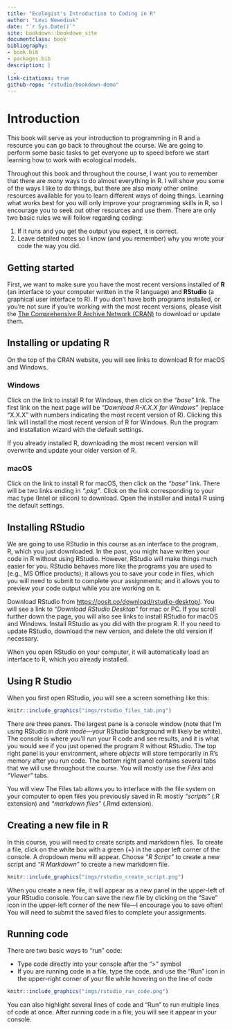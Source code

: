 ```yaml
--- 
title: "Ecologist's Introduction to Coding in R"
author: "Levi Newediuk"
date: "`r Sys.Date()`"
site: bookdown::bookdown_site
documentclass: book
bibliography:
- book.bib
- packages.bib
description: |
  ,
link-citations: true
github-repo: "rstudio/bookdown-demo"
---
```


# Introduction

This book will serve as your introduction to programming in R and a resource you can go back to throughout the course. We are going to perform some basic tasks to get everyone up to speed before we start learning how to work with ecological models.

Throughout this book and throughout the course, I want you to remember that there are *many* ways to do almost everything in R. I will show you some of the ways I like to do things, but there are also *many* other online resources available for you to learn different ways of doing things. Learning what works best for you will only improve your programming skills in R, so I encourage you to seek out other resources and use them. There are only two basic rules we will follow regarding coding:

1. If it runs and you get the output you expect, it is correct.
2. Leave detailed notes so I know (and you remember) why you wrote your code the way you did.

## Getting started

First, we want to make sure you have the most recent versions installed of **R** (an interface to your computer written in the R language) and **RStudio** (a graphical user interface to R). If you don't have both programs installed, or you're not sure if you're working with the most recent versions, please visit the [The Comprehensive R Archive Network (CRAN)](https://cran.r-project.org/) to download or update them.

## Installing or updating R

On the top of the CRAN website, you will see links to download R for macOS and Windows. 

### Windows

Click on the link to install R for Windows, then click on the *"base"* link. The first link on the next page will be *"Download R-X.X.X for Windows"* (replace "X.X.X" with numbers indicating the most recent version of R). Clicking this link will install the most recent version of R for Windows. Run the program and installation wizard with the default settings. 

If you already installed R, downloading the most recent version will overwrite and update your older version of R.

### macOS

Click on the link to install R for macOS, then click on the *"base"* link. There will be two links ending in *".pkg"*. Click on the link corresponding to your mac type (Intel or silicon) to download. Open the installer and install R using the default settings.

## Installing RStudio

We are going to use RStudio in this course as an interface to the program, R, which you just downloaded. In the past, you might have written your code in R without using RStudio. However, RStudio will make things much easier for you. RStudio behaves more like the programs you are used to (e.g., MS Office products); it allows you to save your code in files, which you will need to submit to complete your assignments; and it allows you to preview your code output while you are working on it.

Download RStudio from [https://posit.co/download/rstudio-desktop/](the Posit website). You will see a link to *"Download RStudio Desktop"* for mac or PC. If you scroll further down the page, you will also see links to install RStudio for macOS and Windows. Install RStudio as you did with the program R. If you need to update RStudio, download the new version, and delete the old version if necessary.

When you open RStudio on your computer, it will automatically load an interface to R, which you already installed.

## Using R Studio

When you first open RStudio, you will see a screen something like this:

```r
knitr::include_graphics("imgs/rstudio_files_tab.png")
```

There are three panes. The largest pane is a console window (note that I'm using RStudio in *dark mode*---your RStudio background will likely be white). The console is where you’ll run your R code and see results, and it is what you would see if you just opened the program R without RStudio. The top right panel is your environment, where *objects* will store temporarily in R's memory after you run code. The bottom right panel contains several tabs that we will use throughout the course. You will mostly use the *Files* and *"Viewer"* tabs. 

You will view The Files tab allows you to interface with the file system on your computer to open files you previously saved in R: mostly *"scripts"* (.R extension) and *"markdown files"* (.Rmd extension). 

## Creating a new file in R

In this course, you will need to create scripts and markdown files. To create a file, click on the white box with a green (+) in the upper left corner of the console. A dropdown menu will appear. Choose *"R Script"* to create a new script and *"R Markdown"* to create a new markdown file.

```r
knitr::include_graphics("imgs/rstudio_create_script.png")
```

When you create a new file, it will appear as a new panel in the upper-left of your RStudio console. You can save the new file by clicking on the "Save" icon in the upper-left corner of the new file---I encourage you to save often! You will need to submit the saved files to complete your assignments.

## Running code

There are two basic ways to "run" code: 

* Type code directly into your console after the ">" symbol
* If you are running code in a file, type the code, and use the "Run" icon in the upper-right corner of your file while hovering on the line of code

```r
knitr::include_graphics("imgs/rstudio_run_code.png")
```

You can also highlight several lines of code and "Run" to run multiple lines of code at once. After running code in a file, you will see it appear in your console.


